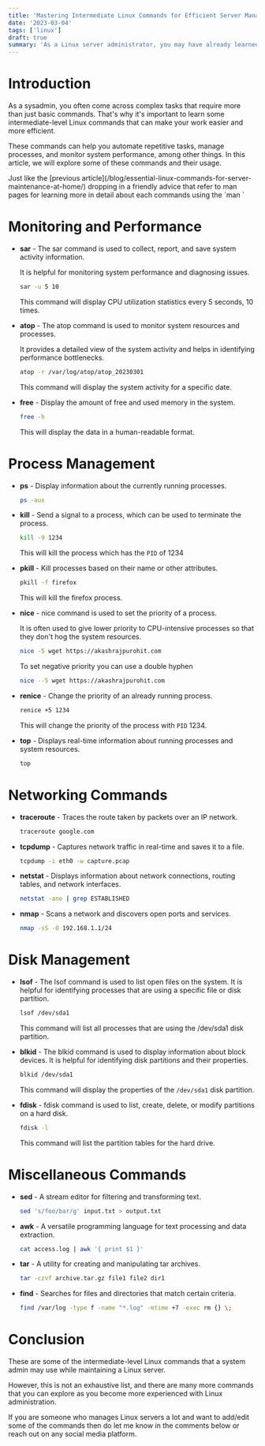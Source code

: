 ```yaml
---
title: 'Mastering Intermediate Linux Commands for Efficient Server Management'
date: '2023-03-04'
tags: ['linux']
draft: true
summary: 'As a Linux server administrator, you may have already learned the basics of Linux commands. However, to manage your server more efficiently, you need to dive deeper into the lesser-known, but equally important intermediate-level commands. In this article, we will cover some of the intermediate-level Linux commands that will help you become a more proficient Linux sysadmin.'
---
```


# Introduction

As a sysadmin, you often come across complex tasks that require more than just basic commands. That's why it's important to learn some intermediate-level Linux commands that can make your work easier and more efficient.

These commands can help you automate repetitive tasks, manage processes, and monitor system performance, among other things. In this article, we will explore some of these commands and their usage.

<Callout title="Pro Tip!">
	Just like the [previous article](/blog/essential-linux-commands-for-server-maintenance-at-home/) dropping in a friendly advice that refer to man pages for learning more in detail about each commands using the `man <command_name>`
</Callout>

# Monitoring and Performance

- **sar** - The sar command is used to collect, report, and save system activity information.

  It is helpful for monitoring system performance and diagnosing issues.

  ```bash
  sar -u 5 10
  ```

  This command will display CPU utilization statistics every 5 seconds, 10 times.

- **atop** - The atop command is used to monitor system resources and processes.

  It provides a detailed view of the system activity and helps in identifying performance bottlenecks.

  ```bash
  atop -r /var/log/atop/atop_20230301
  ```

  This command will display the system activity for a specific date.

- **free** - Display the amount of free and used memory in the system.

  ```bash
  free -h
  ```

  This will display the data in a human-readable format.

# Process Management

- **ps** - Display information about the currently running processes.

  ```bash
  ps -aux
  ```

- **kill** - Send a signal to a process, which can be used to terminate the process.

  ```bash
  kill -9 1234
  ```

  This will kill the process which has the `PID` of 1234

- **pkill** - Kill processes based on their name or other attributes.

  ```bash
  pkill -f firefox
  ```

  This will kill the firefox process.

- **nice** - nice command is used to set the priority of a process.

  It is often used to give lower priority to CPU-intensive processes so that they don't hog the system resources.

  ```bash
  nice -5 wget https://akashrajpurohit.com
  ```

  To set negative priority you can use a double hyphen

  ```bash
  nice --5 wget https://akashrajpurohit.com
  ```

- **renice** - Change the priority of an already running process.

  ```bash
  renice +5 1234
  ```

  This will change the priority of the process with `PID` 1234.

- **top** - Displays real-time information about running processes and system resources.

  ```bash
  top
  ```

# Networking Commands

- **traceroute** - Traces the route taken by packets over an IP network.

  ```bash
  traceroute google.com
  ```

- **tcpdump** - Captures network traffic in real-time and saves it to a file.

  ```bash
  tcpdump -i eth0 -w capture.pcap
  ```

- **netstat** - Displays information about network connections, routing tables, and network interfaces.

  ```bash
  netstat -ano | grep ESTABLISHED
  ```

- **nmap** - Scans a network and discovers open ports and services.

  ```bash
  nmap -sS -O 192.168.1.1/24
  ```

# Disk Management

- **lsof** - The lsof command is used to list open files on the system. It is helpful for identifying processes that are using a specific file or disk partition.

  ```bash
  lsof /dev/sda1
  ```

  This command will list all processes that are using the /dev/sda1 disk partition.

- **blkid** - The blkid command is used to display information about block devices. It is helpful for identifying disk partitions and their properties.

  ```bash
  blkid /dev/sda1
  ```

  This command will display the properties of the `/dev/sda1` disk partition.

- **fdisk** - fdisk command is used to list, create, delete, or modify partitions on a hard disk.

  ```bash
  fdisk -l
  ```

  This command will list the partition tables for the hard drive.

# Miscellaneous Commands

- **sed** - A stream editor for filtering and transforming text.

  ```bash
  sed 's/foo/bar/g' input.txt > output.txt
  ```

- **awk** - A versatile programming language for text processing and data extraction.

  ```bash
  cat access.log | awk '{ print $1 }'
  ```

- **tar** - A utility for creating and manipulating tar archives.

  ```bash
  tar -czvf archive.tar.gz file1 file2 dir1
  ```

- **find** - Searches for files and directories that match certain criteria.

  ```bash
  find /var/log -type f -name "*.log" -mtime +7 -exec rm {} \;
  ```

# Conclusion

These are some of the intermediate-level Linux commands that a system admin may use while maintaining a Linux server.

However, this is not an exhaustive list, and there are many more commands that you can explore as you become more experienced with Linux administration.

If you are someone who manages Linux servers a lot and want to add/edit some of the commands then do let me know in the comments below or reach out on any social media platform.
